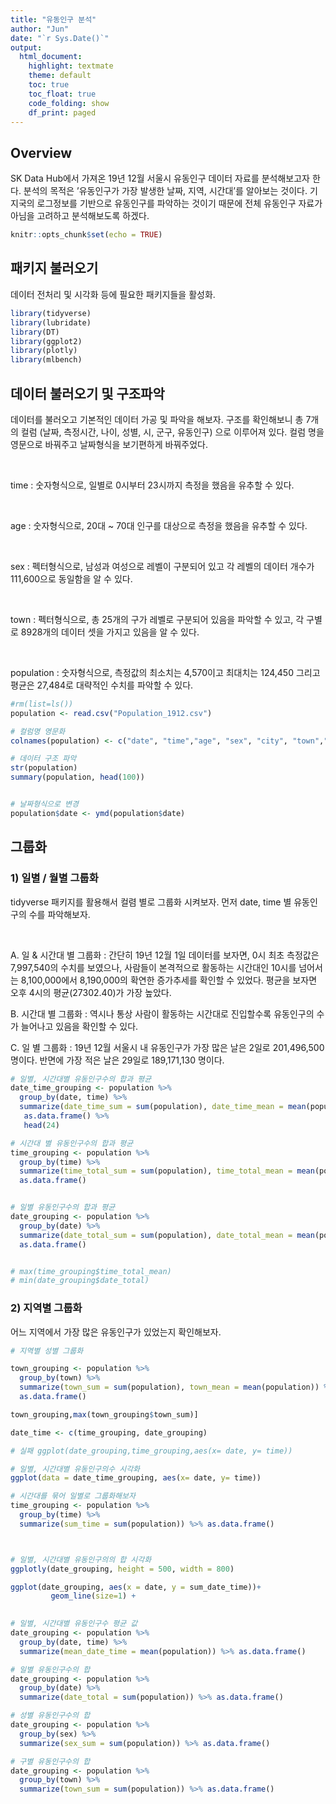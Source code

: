 ```yaml
---
title: "유동인구 분석"
author: "Jun"
date: "`r Sys.Date()`"
output: 
  html_document:
    highlight: textmate
    theme: default
    toc: true
    toc_float: true
    code_folding: show
    df_print: paged
---
```


## Overview

SK Data Hub에서 가져온 19년 12월 서울시 유동인구 데이터 자료를 분석해보고자 한다. 분석의 목적은 '유동인구가 가장 발생한 날짜, 지역, 시간대'를 알아보는 것이다. 기지국의 로그정보를 기반으로 유동인구를 파악하는 것이기 때문에 전체 유동인구 자료가 아님을 고려하고 분석해보도록 하겠다. 

```r
knitr::opts_chunk$set(echo = TRUE)
```

## 패키지 불러오기

데이터 전처리 및 시각화 등에 필요한 패키지들을 활성화.

```r
library(tidyverse)
library(lubridate)
library(DT)
library(ggplot2)
library(plotly)
library(mlbench)
```

## 데이터 불러오기 및 구조파악

데이터를 불러오고 기본적인 데이터 가공 및 파악을 해보자. 구조를 확인해보니 총 7개의 컬럼 (날짜, 측정시간, 나이, 성별, 시, 군구, 유동인구) 으로 이루어져 있다. 컬럼 명을 영문으로 바꿔주고 날짜형식을 보기편하게 바꿔주었다.

<br>

time : 숫자형식으로, 일별로 0시부터 23시까지 측정을 했음을 유추할 수 있다. 

<br>

age : 숫자형식으로, 20대 ~ 70대 인구를 대상으로 측정을 했음을 유추할 수 있다. 

<br>

sex : 펙터형식으로,  남성과 여성으로 레벨이 구분되어 있고 각 레벨의 데이터 개수가 111,600으로 동일함을 알 수 있다.

<br>

town : 펙터형식으로, 총 25개의 구가 레벨로 구분되어 있음을 파악할 수 있고, 각 구별로 8928개의 데이터 셋을 가지고 있음을 알 수 있다. 

<br>

population : 숫자형식으로, 측정값의 최소치는 4,570이고 최대치는 124,450 그리고 평균은 27,484로 대략적인 수치를 파악할 수 있다. 


```r
#rm(list=ls())
population <- read.csv("Population_1912.csv")

# 컬럼명 영문화
colnames(population) <- c("date", "time","age", "sex", "city", "town","population")

# 데이터 구조 파악
str(population)
summary(population, head(100))


# 날짜형식으로 변경
population$date <- ymd(population$date)

```



## 그룹화

### 1) 일별 / 월별 그룹화

tidyverse 패키지를 활용해서 컬렴 별로 그룹화 시켜보자. 먼저 date, time 별 유동인구의 수를 파악해보자. 

<br>

A. 일 & 시간대 별 그룹화 : 간단히 19년 12월 1일 데이터를 보자면, 0시 최초 측정값은 7,997,540의 수치를 보였으나, 사람들이 본격적으로 활동하는 시간대인 10시를 넘어서는 8,100,000에서 8,190,000의 확연한 증가추세를 확인할 수 있었다. 평균을 보자면 오후 4시의 평균(27302.40)가 가장 높았다. 

B. 시간대 별 그룹화 : 역시나 통상 사람이 활동하는 시간대로 진입할수록 유동인구의 수가 늘어나고 있음을 확인할 수 있다. 

C. 일 별 그룹화 : 19년 12월 서울시 내 유동인구가 가장 많은 날은 2일로 201,496,500 명이다. 반면에 가장 적은 날은 29일로 189,171,130 명이다.



```r
# 일별, 시간대별 유동인구수의 합과 평균
date_time_grouping <- population %>% 
  group_by(date, time) %>% 
  summarize(date_time_sum = sum(population), date_time_mean = mean(population)) %>% 
   as.data.frame() %>% 
   head(24)

# 시간대 별 유동인구수의 합과 평균
time_grouping <- population %>% 
  group_by(time) %>% 
  summarize(time_total_sum = sum(population), time_total_mean = mean(population)) %>% 
  as.data.frame()


# 일별 유동인구수의 합과 평균
date_grouping <- population %>% 
  group_by(date) %>% 
  summarize(date_total_sum = sum(population), date_total_mean = mean(population)) %>% 
  as.data.frame()


# max(time_grouping$time_total_mean)
# min(date_grouping$date_total)


```


### 2) 지역별 그룹화

어느 지역에서 가장 많은 유동인구가 있었는지 확인해보자. 



```r

# 지역별 성별 그룹화

town_grouping <- population %>% 
  group_by(town) %>% 
  summarize(town_sum = sum(population), town_mean = mean(population)) %>% 
  as.data.frame()

town_grouping,max(town_grouping$town_sum)]

```


```r



date_time <- c(time_grouping, date_grouping)

# 실패 ggplot(date_grouping,time_grouping,aes(x= date, y= time))

# 일별, 시간대별 유동인구의수 시각화
ggplot(data = date_time_grouping, aes(x= date, y= time))

# 시간대를 묶어 일별로 그룹화해보자
time_grouping <- population %>% 
  group_by(time) %>% 
  summarize(sum_time = sum(population)) %>% as.data.frame()



# 일별, 시간대별 유동인구의의 합 시각화
ggplotly(date_grouping, height = 500, width = 800)

ggplot(date_grouping, aes(x = date, y = sum_date_time))+
         geom_line(size=1) +
  

# 일별, 시간대별 유동인구수 평균 값
date_grouping <- population %>% 
  group_by(date, time) %>% 
  summarize(mean_date_time = mean(population)) %>% as.data.frame()


```

 
```r
# 일별 유동인구수의 합
date_grouping <- population %>% 
  group_by(date) %>% 
  summarize(date_total = sum(population)) %>% as.data.frame()

# 성별 유동인구수의 합
date_grouping <- population %>% 
  group_by(sex) %>% 
  summarize(sex_sum = sum(population)) %>% as.data.frame()

# 구별 유동인구수의 합
date_grouping <- population %>% 
  group_by(town) %>% 
  summarize(town_sum = sum(population)) %>% as.data.frame()
```

